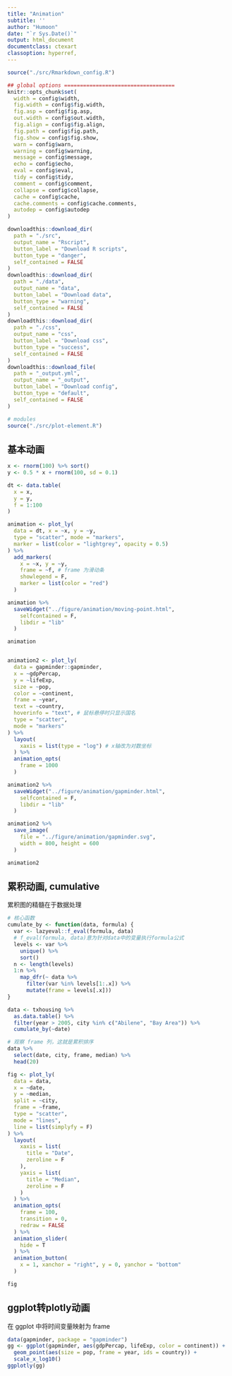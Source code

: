 ```yaml
---
title: "Animation"
subtitle: ''
author: "Humoon"
date: "`r Sys.Date()`"
output: html_document
documentclass: ctexart
classoption: hyperref,
---
```


```r
source("./src/Rmarkdown_config.R")

## global options ===================================
knitr::opts_chunk$set(
  width = config$width,
  fig.width = config$fig.width,
  fig.asp = config$fig.asp,
  out.width = config$out.width,
  fig.align = config$fig.align,
  fig.path = config$fig.path,
  fig.show = config$fig.show,
  warn = config$warn,
  warning = config$warning,
  message = config$message,
  echo = config$echo,
  eval = config$eval,
  tidy = config$tidy,
  comment = config$comment,
  collapse = config$collapse,
  cache = config$cache,
  cache.comments = config$cache.comments,
  autodep = config$autodep
)
```

```r
downloadthis::download_dir(
  path = "./src",
  output_name = "Rscript",
  button_label = "Download R scripts",
  button_type = "danger",
  self_contained = FALSE
)
downloadthis::download_dir(
  path = "./data",
  output_name = "data",
  button_label = "Download data",
  button_type = "warning",
  self_contained = FALSE
)
downloadthis::download_dir(
  path = "./css",
  output_name = "css",
  button_label = "Download css",
  button_type = "success",
  self_contained = FALSE
)
downloadthis::download_file(
  path = "_output.yml",
  output_name = "_output",
  button_label = "Download config",
  button_type = "default",
  self_contained = FALSE
)
```

```r
# modules
source("./src/plot-element.R")
```

## 基本动画

```r
x <- rnorm(100) %>% sort()
y <- 0.5 * x + rnorm(100, sd = 0.1)

dt <- data.table(
  x = x,
  y = y,
  f = 1:100
)

animation <- plot_ly(
  data = dt, x = ~x, y = ~y,
  type = "scatter", mode = "markers",
  marker = list(color = "lightgrey", opacity = 0.5)
) %>%
  add_markers(
    x = ~x, y = ~y,
    frame = ~f, # frame 为滑动条
    showlegend = F,
    marker = list(color = "red")
  )

animation %>%
  saveWidget("../figure/animation/moving-point.html",
    selfcontained = F,
    libdir = "lib"
  )

animation


animation2 <- plot_ly(
  data = gapminder::gapminder,
  x = ~gdpPercap,
  y = ~lifeExp,
  size = ~pop,
  color = ~continent,
  frame = ~year,
  text = ~country,
  hoverinfo = "text", # 鼠标悬停时只显示国名
  type = "scatter",
  mode = "markers"
) %>%
  layout(
    xaxis = list(type = "log") # x轴改为对数坐标
  ) %>%
  animation_opts(
    frame = 1000
  )

animation2 %>%
  saveWidget("../figure/animation/gapminder.html",
    selfcontained = F,
    libdir = "lib"
  )

animation2 %>%
  save_image(
    file = "../figure/animation/gapminder.svg",
    width = 800, height = 600
  )

animation2
```

## 累积动画, cumulative

累积图的精髓在于数据处理

```r
# 核心函数
cumulate_by <- function(data, formula) {
  var <- lazyeval::f_eval(formula, data)
  # f_eval(formula, data)意为针对data中的变量执行formula公式
  levels <- var %>%
    unique() %>%
    sort()
  n <- length(levels)
  1:n %>%
    map_dfr(~ data %>%
      filter(var %in% levels[1:.x]) %>%
      mutate(frame = levels[.x]))
}

data <- txhousing %>%
  as.data.table() %>%
  filter(year > 2005, city %in% c("Abilene", "Bay Area")) %>%
  cumulate_by(~date)

# 观察 frame 列，这就是累积排序
data %>%
  select(date, city, frame, median) %>%
  head(20)
```


```r
fig <- plot_ly(
  data = data,
  x = ~date,
  y = ~median,
  split = ~city,
  frame = ~frame,
  type = "scatter",
  mode = "lines",
  line = list(simplyfy = F)
) %>%
  layout(
    xaxis = list(
      title = "Date",
      zeroline = F
    ),
    yaxis = list(
      title = "Median",
      zeroline = F
    )
  ) %>%
  animation_opts(
    frame = 100,
    transition = 0,
    redraw = FALSE
  ) %>%
  animation_slider(
    hide = T
  ) %>%
  animation_button(
    x = 1, xanchor = "right", y = 0, yanchor = "bottom"
  )

fig
```


## ggplot转plotly动画

在 ggplot 中将时间变量映射为 frame

```r
data(gapminder, package = "gapminder")
gg <- ggplot(gapminder, aes(gdpPercap, lifeExp, color = continent)) +
  geom_point(aes(size = pop, frame = year, ids = country)) +
  scale_x_log10()
ggplotly(gg)
```
